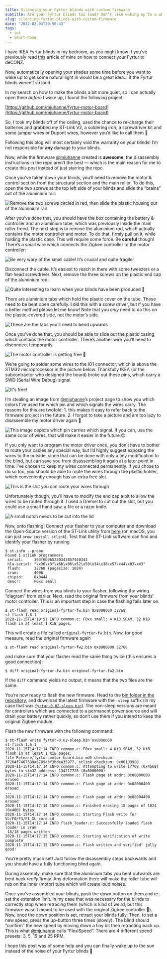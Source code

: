 ```yaml
---
title: Silencing your Fyrtur blinds with custom firmware
subtitle: Are your Fyrtur blinds too loud? Don’t like waking up to a whirring noise but would rather wake up to sunlight? Boy do I have the solution for you!
slug: silencing-fyrtur-blinds-with-custom-firmware
date: "2022-02-04T20:50:43"
tags:
  - iot
  - smart-home
---
```


I have IKEA Fyrtur blinds in my bedroom, as you might know if you’ve previously read [this](https://riesinger.dev/posts/ikea-fyrtur-homeassistant-deconz/) article of mine on how to connect your Fyrtur to deCONZ.

Now, automatically opening your shades some time before you want to wake up to get some natural light in would be a great idea... if the Fyrtur blinds weren’t so loud.

In my search on how to make the blinds a bit more quiet, so I can actually open them *before* I wake up, I found the following project:

[https://github.com/mjuhanne/fyrtur-motor-board](https://github.com/mjuhanne/fyrtur-motor-board)

So, I took my blinds off of the ceiling, used the chance to re-charge their batteries and grabbed my ST-Link V2, a soldering iron, a screwdriver kit and some jumper wires or Dupont wires, however you’d like to call them 🙂 

<Callout variant="danger">
Following this blog will most certainly void the warranty on your blinds! I’m not responsible for <strong>any</strong> damage to your blinds.
</Callout>

Now, while the firmware [@mjuhanne](https://github.com/mjuhanne) created is **awesome**, the disassembly instructions in the repo aren’t the best — which is the main reason for me to create this post instead of just starring the repo.

Once you’ve taken down your blinds, you’ll need to remove the motor & control section from the structural section and the main roller. To do this, open the two screws at the top left side of your blinds and slide the “brains” out of the aluminium rail:

![Remove the two screws circled in red, then slide the plastic housing out of the aluminium rail](diass-1.jpg)

After you’ve done that, you should have the box containing the battery & controller and an aluminium tube, which was previously inside the main roller freed. The next step is to remove the aluminium rod, which actually contains the motor controller and motor. To do that, firmly pull on it, while holding the plastic case. This will require some force. Be **careful** though! There’s a small wire which connects the Zigbee controller to the motor controller:

![Be very wary of the small cable! It’s crucial and quite fragile!](diass-2.jpg)

Disconnect the cable. It’s easiest to reach in there with some tweezers or a flat-head screwdriver. Next, remove the three screws on the plastic end cap of the aluminium rod:

![Quite interesting to learn when your blinds have been produced 🤔](diass-date.jpg)

There are aluminium tabs which hold the plastic cover on the tube. These need to be bent open carefully. I did this with a screw driver, but if you have a better method please let me know! Note that you *only* need to do this on the plastic-covered side, not the motor’s side.

![These are the tabs you’ll need to bend upwards](diass-tabs.jpg)

Once you’ve done that, you should be able to slide out the plastic casing, which contains the motor controller. There’s another wire you’ll need to disconnect temporarily.

![The motor controller is getting free 🚀](diass-controller-housing.jpg)

We’re going to solder some wires to the IO1 connector, which is above the STM32 microprocessor in the picture below. Thankfully IKEA (or the subcontractor who designed the board) broke out these pins, which carry a SWD (Serial Wire Debug) signal.

![It's free!](diass-controller-free.jpg)

I’m stealing an image from [@mjuhanne](https://github.com/mjuhanne)’s project page to show you which colors I’ve used for which pin and which signals the wires carry. The reasons for this are twofold: 1. this makes it easy to refer back to the firmware project in the future. 2. I forgot to take a picture and am too lazy to disassemble my motor driver again 🙈

![This image depicts which pin carries which signal. If you can, use the same color of wires, that will make it easier in the future 😉](Fyrtur-motor-SWD-wiring-1.jpg)

If you only want to program the motor driver once, you don’t have to bother to route your cables any special way, but I’d highly suggest exposing the wires to the outside, since that can be done with only a tiny modification to the blind, but can save you from disassembling it again at a later point in time. I’ve chosen to keep my wires connected permanently. If you chose to do so too, you should be able to route the wires through the plastic holder, which conveniently enough has an extra free slot.

![This is the slot you can route your wires through](assembly-wires.jpg)

Unfortunately though, you’ll have to modify the end cap a bit to allow the wires to be routed through it. I used a Dremel to cut out the slot, but you could use a small hand saw, a file or a razor knife.

![A small notch needs to be cut into the lid](assembly-lid.jpg)

Now, onto flashing! Connect your flasher to your computer and download the Open-Source version of the ST-Link utility from [here](https://github.com/stlink-org/stlink) (on macOS, you can just `brew install stlink`). Test that the ST-Link software can find and identify your flasher by running

```
$ st-info --probe
Found 1 stlink programmers
 serial:     363f6b065250343857440343
 hla-serial: "\x36\x3f\x6b\x06\x52\x50\x34\x38\x57\x44\x03\x43"
 flash:      32768 (pagesize: 1024)
 sram:       4096
 chipid:     0x0444
 descr:      F0xx small
```

Connect the wires from you blinds to your flasher, following the wiring “diagram” from earlier. Next, read the original firmware from your blinds’ motor controller. This is an important step in case the flashing fails later on.

```
$ st-flash read original-fyrtur-fw.bin 0x8000000 32768
st-flash 1.6.1
2020-11-15T14:19:51 INFO common.c: F0xx small: 4 KiB SRAM, 32 KiB flash in at least 1 KiB pages.
```

This will create a file called `original-fyrtur-fw.bin`. Now, for good measure, read the original firmware again

```
$ st-flash read original-fyrtur-fw2.bin 0x8000000 32768
```

and make sure that your flasher read the same thing twice (this ensures a good connection):

```
$ diff original-fyrtur-fw.bin original-fyrtur-fw2.bin
```

If the `diff` command yields no output, it means that the two files are the same.

You’re now ready to flash the new firmware. Head to the [bin folder in the repository](https://github.com/mjuhanne/fyrtur-motor-board/tree/main/bin), and download the latest firmware with the `-sleep` suffix (in my case that was [`fyrtur-0.82-sleep.bin`](https://github.com/mjuhanne/fyrtur-motor-board/blob/main/bin/fyrtur-0.82-sleep.bin)). The non-sleep versions are meant for controllers which are connected to a permanent power source and will drain your battery rather quickly, so don’t use them if you intend to keep the original Zigbee module.

Flash the new firmware with the following command:

```
$ st-flash write fyrtur-0.82-sleep.bin 0x8000000
st-flash 1.6.1
2020-11-15T14:17:14 INFO common.c: F0xx small: 4 KiB SRAM, 32 KiB flash in at least 1 KiB pages.
file Release/fyrtur-motor-board.bin md5 checksum: 37264f7467389a6709a3f3bdea35977, stlink checksum: 0x00183980
2020-11-15T14:17:14 INFO common.c: Attempting to write 17768 (0x4568) bytes to stm32 address: 134217728 (0x8000000)
2020-11-15T14:17:14 INFO common.c: Flash page at addr: 0x08000000 erased
2020-11-15T14:17:14 INFO common.c: Flash page at addr: 0x08000400 erased
...
2020-11-15T14:17:14 INFO common.c: Flash page at addr: 0x08004400 erased
2020-11-15T14:17:14 INFO common.c: Finished erasing 18 pages of 1024 (0x400) bytes
2020-11-15T14:17:14 INFO common.c: Starting Flash write for VL/F0/F3/F1_XL core id
2020-11-15T14:17:14 INFO flash_loader.c: Successfully loaded flash loader in sram
 18/18 pages written
2020-11-15T14:17:15 INFO common.c: Starting verification of write complete
2020-11-15T14:17:15 INFO common.c: Flash written and verified! jolly good!
```

You’re pretty much set! Just follow the disassembly steps backwards and you should have a fully functioning blind again.

During assembly, make sure that the aluminium tabs you bent outwards are bent back *really* firmly. Any deformation there will make the roller tube will rub on the inner (motor) tube which will create loud noises.

Once you’ve assembled your blinds, push the down button on them and re-set the extension limit. In my case that was necessary for the blinds to correctly stop when retracing them (which is kind of weird, but this firmware wasn’t meant to be used with the original Zigbee controller 🤷). Now, once the down position is set, retract your blinds fully. Then, to set a new speed, press the up-button three times (slowly). The blind should “confirm” the new speed by moving down a tiny bit then retracting back up. This is what [@mjuhanne](https://github.com/mjuhanne) calls “FlexiSpeed”. There are 4 different speed presets: 3, 5, 15 and 25 RPM.

I hope this post was of some help and you can finally wake up to the sun instead of the noise of your Fyrtur blinds 🙂
